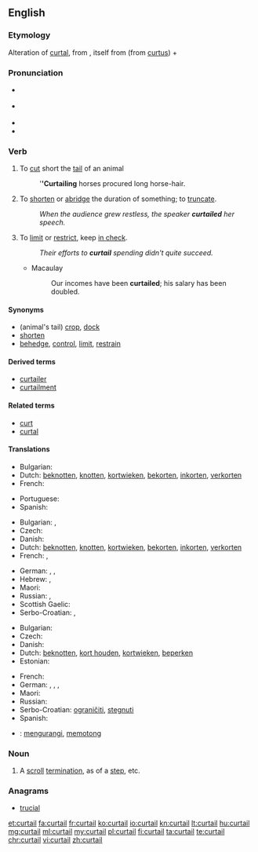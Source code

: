 ==English==
{{was wotd|2007|August|30}}
===Etymology===
Alteration of [[curtal]], from {{etyl|fro|en}} {{term|courtault||which has been shortened|lang=fro}}, itself from {{term|court||short}} (from {{etyl|la|en}} [[curtus]])  + {{term||-ault}}

===Pronunciation===
* {{a|RP}} {{IPA|/kɜːˈteɪl/}}
* {{a|US}} {{IPA|/kɚˈteɪl/}}
* {{audio|en-us-curtail.ogg|Audio (US)}}
* {{rhymes|eɪl}}

===Verb===
{{en-verb}}

# {{context|transitive|obsolete|lang=en}} To [[cut]] short the [[tail]] of an animal
#: '''''Curtailing''' horses procured long horse-hair.
# {{context|transitive|lang=en}} To [[shorten]] or [[abridge]] the duration of something; to [[truncate]].
#: ''When the audience grew restless, the speaker '''curtailed''' her speech.''
# {{context|transitive|figuratively|lang=en}} To [[limit]] or [[restrict]], keep [[in check]].
#: ''Their efforts to '''curtail''' spending didn't quite succeed.''
#* Macaulay
#*: Our incomes have been '''curtailed'''; his salary has been doubled.

====Synonyms====
* (animal's tail) [[crop]], [[dock]]
* [[shorten]]
* [[behedge]], [[control]], [[limit]], [[restrain]]

====Derived terms====
* [[curtailer]]
* [[curtailment]]

====Related terms====
* [[curt]]
* [[curtal]]

====Translations====
{{trans-top|to cut short an animal's tail}}
* Bulgarian: {{t+|bg|подрязвам}}
* Dutch: [[beknotten]], [[knotten]], [[kortwieken]], [[bekorten]], [[inkorten]], [[verkorten]]
* French: {{t+|fr|écourter}}
{{trans-mid}}
* Portuguese: {{t+|pt|tosar}}
* Spanish: {{t+|es|truncar}}
{{trans-bottom}}

{{trans-top|to shorten or abridge}}
* Bulgarian: {{t+|bg|скъсявам}},  {{t+|bg|съкращавам}}
* Czech: {{t+|cs|zkrátit}}
* Danish: {{t-|da|forkorte}}
* Dutch: [[beknotten]], [[knotten]], [[kortwieken]], [[bekorten]], [[inkorten]], [[verkorten]]
* French: {{t+|fr|écourter}}, {{t+|fr|abréger}}
{{trans-mid}}
* German: {{t+|de|beschneiden}}, {{t+|de|stutzen}}, {{t+|de|verkürzen}}
* Hebrew: {{t-|he|קיצר|alt=קִצֵּר|tr=kitsér}}, {{t-|he|צִמְצֵם|tr=tsimtsém}}
* Maori: {{t-|mi|auporo}}
* Russian: {{t+|ru|сокращать}}, {{t+|ru|урезать}}
* Scottish Gaelic: {{t-|gd|giorraich}}
* Serbo-Croatian: {{t-|sh|skratiti}}, {{t-|sh|smanjiti}}
{{trans-bottom}}

{{trans-top|to limit or restrict}}
* Bulgarian: {{t+|bg|ограничавам}}
* Czech: {{t-|cs|omezit}}
* Danish: {{t-|da|begrænse}}
* Dutch: [[beknotten]], [[kort houden]], [[kortwieken]], [[beperken]]
* Estonian: {{t-|et|piirama}}
{{trans-mid}}
* French: {{t+|fr|restreindre}}
* German: {{t+|de|beschränken}}, {{t+|de|beschneiden}}, {{t-|de|drosseln}}, {{t+|de|kürzen}}
* Maori: {{t-|mi|totope}}
* Russian: {{t-|ru|органичивать}}
* Serbo-Croatian: [[ograničiti]], [[stegnuti]]
* Spanish: {{t+|es|limitar}}
{{trans-bottom}}

{{checktrans-top}}
* {{ttbc|id}}: [[kurang|mengurangi]], [[potong|memotong]]
{{trans-bottom}}

===Noun===
{{en-noun}}

# {{context|architecture|lang=en}} A [[scroll]] [[termination]], as of a [[step]], etc.

===Anagrams===
* [[trucial#English|trucial]]

[[et:curtail]]
[[fa:curtail]]
[[fr:curtail]]
[[ko:curtail]]
[[io:curtail]]
[[kn:curtail]]
[[lt:curtail]]
[[hu:curtail]]
[[mg:curtail]]
[[ml:curtail]]
[[my:curtail]]
[[pl:curtail]]
[[fi:curtail]]
[[ta:curtail]]
[[te:curtail]]
[[chr:curtail]]
[[vi:curtail]]
[[zh:curtail]]